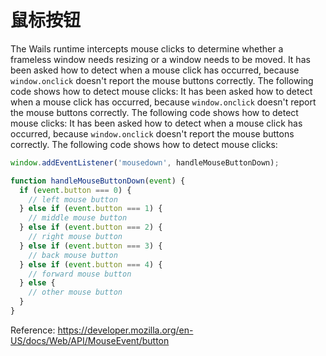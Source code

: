 # 鼠标按钮

The Wails runtime intercepts mouse clicks to determine whether a frameless window needs resizing or a window needs to be moved. It has been asked how to detect when a mouse click has occurred, because `window.onclick` doesn't report the mouse buttons correctly. The following code shows how to detect mouse clicks: It has been asked how to detect when a mouse click has occurred, because `window.onclick` doesn't report the mouse buttons correctly. The following code shows how to detect mouse clicks: It has been asked how to detect when a mouse click has occurred, because `window.onclick` doesn't report the mouse buttons correctly. The following code shows how to detect mouse clicks:

```javascript
window.addEventListener('mousedown', handleMouseButtonDown);

function handleMouseButtonDown(event) {
  if (event.button === 0) {
    // left mouse button
  } else if (event.button === 1) {
    // middle mouse button
  } else if (event.button === 2) {
    // right mouse button
  } else if (event.button === 3) {
    // back mouse button
  } else if (event.button === 4) {
    // forward mouse button
  } else {
    // other mouse button
  }
}
```

Reference: https://developer.mozilla.org/en-US/docs/Web/API/MouseEvent/button
